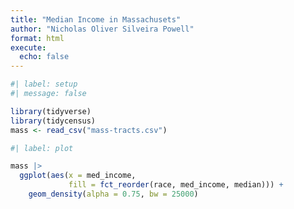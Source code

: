 ```yaml
---
title: "Median Income in Massachusets"
author: "Nicholas Oliver Silveira Powell"
format: html
execute: 
  echo: false
---
```


```r
#| label: setup
#| message: false

library(tidyverse)
library(tidycensus)
mass <- read_csv("mass-tracts.csv")
```

```r
#| label: plot

mass |>
  ggplot(aes(x = med_income, 
             fill = fct_reorder(race, med_income, median))) +
    geom_density(alpha = 0.75, bw = 25000) 
```

